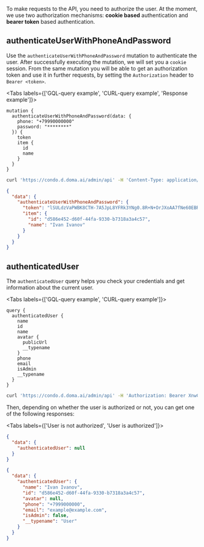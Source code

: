 To make requests to the API, you need to authorize the user.
At the moment, we use two authorization mechanisms: **cookie based** authentication
and **bearer token** based authentication.

## authenticateUserWithPhoneAndPassword

Use the `authenticateUserWithPhoneAndPassword` mutation to authenticate the user.
After successfully executing the mutation, we will set you a `cookie` session.
From the same mutation you will be able to get an authorization token and use it in further requests,
by setting the `Authorization` header to `Bearer <token>`.

<Tabs labels={['GQL-query example', 'CURL-query example', 'Response example']}>
```
mutation {
  authenticateUserWithPhoneAndPassword(data: {
    phone: "+79990000000"
    password: "********"
  }) {
    token
    item {
      id
      name
    }
  }
}
```
```bash
curl 'https://condo.d.doma.ai/admin/api' -H 'Content-Type: application/json' --data-raw $'{"operationName":"authenticateUserWithPhoneAndPassword","variables":{"phone":"+79990000000","password":"12345678"},"query":"mutation authenticateUserWithPhoneAndPassword($phone: String!, $password: String!) {  obj: authenticateUserWithPhoneAndPassword(data: {phone: $phone, password: $password}) { token item { id name } } }"}'
```

```JSON
{
  "data": {
    "authenticateUserWithPhoneAndPassword": {
      "token": "lSULdzVaPWBK8CTH-7A5JpL8YFRk3YNg0.8R+N+OrJXoAA7fNe60EBR+ckkQ73SSZqa/7WXTTG6ZMMQ",
      "item": {
        "id": "d586e452-d60f-44fa-9330-b7318a3a4c57",
        "name": "Ivan Ivanov"
      }
    }
  }
}
```
</Tabs>

## authenticatedUser

The `authenticatedUser` query helps you check your credentials and get information about the current user.

<Tabs labels={['GQL-query example', 'CURL-query example']}>
```
query {
  authenticatedUser {
    name
    id
    name
    avatar {
      publicUrl
      __typename
    }
    phone
    email
    isAdmin
    __typename
  }
}
```
```bash
curl 'https://condo.d.doma.ai/admin/api' -H 'Authorization: Bearer XnwCETJ2-0bcG1l-gQgFHs8973izf9Gz.26mZWez8e3j0l43HUB8noqxWtfMLwnkQ6IitR9z2v0o' -H 'Content-Type: application/json' --data-raw '{"variables":{},"query":"query { authenticatedUser { id name avatar { publicUrl __typename } phone email isAdmin __typename }}"}'
```
</Tabs>

Then, depending on whether the user is authorized or not, you can get one of the following responses:

<Tabs labels={['User is not authorized', 'User is authorized']}>
```JSON
{
  "data": {
    "authenticatedUser": null
  }
}
```
```JSON
{
  "data": {
    "authenticatedUser": {
      "name": "Ivan Ivanov",
      "id": "d586e452-d60f-44fa-9330-b7318a3a4c57",
      "avatar": null,
      "phone": "+7999000000",
      "email": "example@example.com",
      "isAdmin": false,
      "__typename": "User"
    }
  }
}
```
</Tabs>
